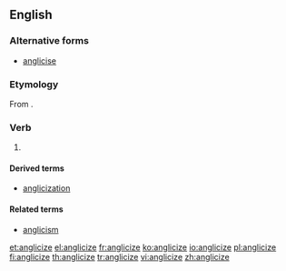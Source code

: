 ==English==

===Alternative forms===
* [[anglicise]]

===Etymology===
From {{etyl|la}} {{term|Anglicus|lang=la}}.

===Verb===
{{en-verb|anglicizes|anglicizing|anglicized|anglicized}}

# {{transitive}} {{alternative spelling of|anglicise}}

====Derived terms====
* [[anglicization]]

====Related terms====
* [[anglicism]]

[[et:anglicize]]
[[el:anglicize]]
[[fr:anglicize]]
[[ko:anglicize]]
[[io:anglicize]]
[[pl:anglicize]]
[[fi:anglicize]]
[[th:anglicize]]
[[tr:anglicize]]
[[vi:anglicize]]
[[zh:anglicize]]